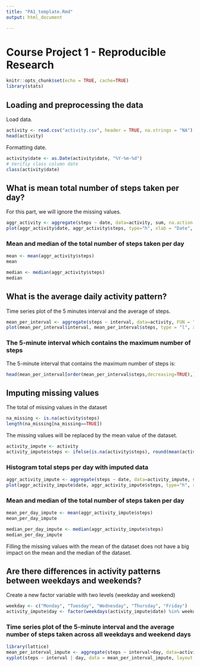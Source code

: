 ---
title: "PA1_template.Rmd"
output: html_document

---

# Course Project 1 - Reproducible Research

```{r setup, include=FALSE}
knitr::opts_chunk$set(echo = TRUE, cache=TRUE)
library(stats)
```

## Loading and preprocessing the data

Load data.

```{r}
activity <- read.csv("activity.csv", header = TRUE, na.strings = "NA")
head(activity)
```


Formatting date.

```{r}
activity$date <- as.Date(activity$date, "%Y-%m-%d")
# Verifiy class column date
class(activity$date)
```


## What is mean total number of steps taken per day?

For this part, we will ignore the missing values.

```{r plot}
aggr_activity <- aggregate(steps ~ date, data=activity, sum, na.action = na.omit)
plot(aggr_activity$date, aggr_activity$steps, type="h", xlab = "Date", ylab = "Total number of steps", main = "Total number of steps taken each day")
```


### Mean and median of the total number of steps taken per day

```{r}
mean <- mean(aggr_activity$steps)
mean

median <- median(aggr_activity$steps)
median
```


## What is the average daily activity pattern?

Time series plot of the 5 minutes interval and the average of steps. 

```{r}
mean_per_interval <- aggregate(steps ~ interval, data=activity, FUN = "mean", na.action = na.omit)
plot(mean_per_interval$interval, mean_per_interval$steps, type = "l", xlab = "Interval", ylab = "Steps", main = "Average number of steps taken in each interval")
```


### The 5-minute interval which contains the maximum number of steps

The 5-minute interval that contains the maximum number of steps is:

```{r}
head(mean_per_interval[order(mean_per_interval$steps,decreasing=TRUE),],1)
```



## Imputing missing values

The total of missing values in the dataset 

```{r}
na_missing <- is.na(activity$steps)
length(na_missing[na_missing==TRUE])
```


The missing values will be replaced by the mean value of the dataset.

```{r}
activity_impute <- activity
activity_impute$steps <- ifelse(is.na(activity$steps), round(mean(activity$steps, na.rm = TRUE),digits=0), activity$steps) 
```


### Histogram total steps per day with imputed data

```{r}
aggr_activity_impute <- aggregate(steps ~ date, data=activity_impute, sum, na.action = na.omit)
plot(aggr_activity_impute$date, aggr_activity_impute$steps, type="h", xlab = "Date", ylab = "Steps", main = "Total number of steps per day")
```


### Mean and median of the total number of steps taken per day

```{r}
mean_per_day_impute <- mean(aggr_activity_impute$steps)
mean_per_day_impute

median_per_day_impute <- median(aggr_activity_impute$steps)
median_per_day_impute
```

Filling the missing values with the mean of the dataset does not have a big impact on the mean and the median of the dataset.


## Are there differences in activity patterns between weekdays and weekends?

Create a new factor variable with two levels (weekday and weekend)

```{r}
weekday <- c("Monday", "Tuesday", "Wednesday", "Thursday", "Friday")
activity_impute$day <- factor(weekdays(activity_impute$date) %in% weekday, levels = c(TRUE,FALSE), labels = c("weekday", "weekend"))
```



### Time series plot of the 5-minute interval and the average number of steps taken across all weekdays and weekend days

```{r}
library(lattice)
mean_per_interval_impute <- aggregate(steps ~ interval+day, data=activity_impute, FUN="mean", na.action = na.omit)
xyplot(steps ~ interval | day, data = mean_per_interval_impute, layout = c(1, 2), type="l")
```







